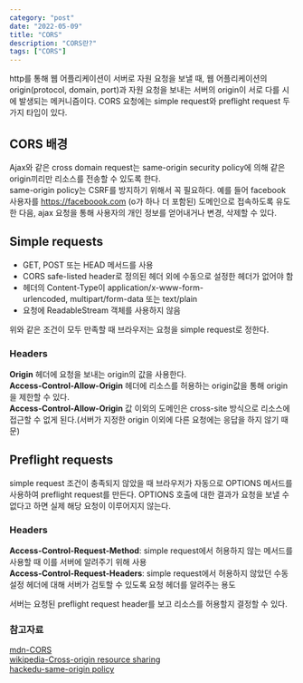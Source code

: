```yaml
---
category: "post"
date: "2022-05-09"
title: "CORS"
description: "CORS란?"
tags: ["CORS"]
---
```


http를 통해 웹 어플리케이션이 서버로 자원 요청을 보낼 때, 웹 어플리케이션의 origin(protocol, domain, port)과 자원 요청을 보내는 서버의 origin이 서로 다를 시에 발생되는 메커니즘이다.
CORS 요청에는 simple request와 preflight request 두 가지 타입이 있다.<br />

## CORS 배경

Ajax와 같은 cross domain request는 same-origin security policy에 의해 같은 origin끼리만 리소스를 전송할 수 있도록 한다.<br />
same-origin policy는 CSRF를 방지하기 위해서 꼭 필요하다. 예를 들어 facebook 사용자를 https://faceboook.com (o가 하나 더 포함된) 도메인으로 접속하도록 유도한 다음, ajax 요청을 통해 사용자의 개인 정보를 얻어내거나 변경, 삭제할 수 있다.

## Simple requests

- GET, POST 또는 HEAD 메서드를 사용
- CORS safe-listed header로 정의된 헤더 외에 수동으로 설정한 헤더가 없어야 함
- 헤더의 Content-Type이 application/x-www-form-urlencoded, multipart/form-data 또는 text/plain
- 요청에 ReadableStream 객체를 사용하지 않음

위와 같은 조건이 모두 만족할 때 브라우저는 요청을 simple request로 정한다.

### Headers

**Origin** 헤더에 요청을 보내는 origin의 값을 사용한다.<br />
**Access-Control-Allow-Origin** 헤더에 리소스를 허용하는 origin값을 통해 origin을 제한할 수 있다.<br />
**Access-Control-Allow-Origin** 값 이외의 도메인은 cross-site 방식으로 리소스에 접근할 수 없게 된다.(서버가 지정한 origin 이외에 다른 요청에는 응답을 하지 않기 때문)<br />

## Preflight requests

simple request 조건이 충족되지 않았을 때 브라우저가 자동으로 OPTIONS 메서드를 사용하여 preflight request를 만든다.
OPTIONS 호출에 대한 결과가 요청을 보낼 수 없다고 하면 실제 해당 요청이 이루어지지 않는다.

### Headers

**Access-Control-Request-Method**: simple request에서 허용하지 않는 메서드를 사용할 때 이를 서버에 알려주기 위해 사용<br />
**Access-Control-Request-Headers**: simple request에서 허용하지 않았던 수동 설정 헤더에 대해 서버가 검토할 수 있도록 요청 헤더를 알려주는 용도<br />

서버는 요청된 preflight request header를 보고 리소스를 허용할지 결정할 수 있다.

### 참고자료

[mdn-CORS](https://developer.mozilla.org/en-US/docs/Web/HTTP/CORS)<br/>
[wikipedia-Cross-origin resource sharing](https://en.wikipedia.org/wiki/Cross-origin_resource_sharing)<br />
[hackedu-same-origin policy](https://www.hackedu.com/blog/same-origin-policy-and-cross-origin-resource-sharing-cors)
